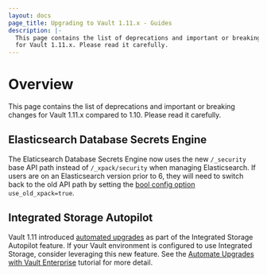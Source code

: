 ```yaml
---
layout: docs
page_title: Upgrading to Vault 1.11.x - Guides
description: |-
  This page contains the list of deprecations and important or breaking changes
  for Vault 1.11.x. Please read it carefully.
---
```


# Overview

This page contains the list of deprecations and important or breaking changes
for Vault 1.11.x compared to 1.10. Please read it carefully.

## Elasticsearch Database Secrets Engine

The Elaticsearch Database Secrets Engine now uses the new `/_security` base API
path instead of `/_xpack/security` when managing Elasticsearch. If users are on
an Elasticsearch version prior to 6, they will need to switch back to the old
API path by setting the [bool config option](/api-docs/secret/databases/elasticdb#use_old_xpack)
`use_old_xpack=true`.

## Integrated Storage Autopilot

Vault 1.11 introduced [automated
upgrades](/docs/concepts/integrated-storage/autopilot#automated-upgrades) as 
part of the Integrated Storage Autopilot feature. If your Vault environment is
configured to use Integrated Storage, consider leveraging this new feature. See
the [Automate Upgrades with Vault
Enterprise](https://learn.hashicorp.com/tutorials/vault/raft-upgrade-automation)
tutorial for more detail. 